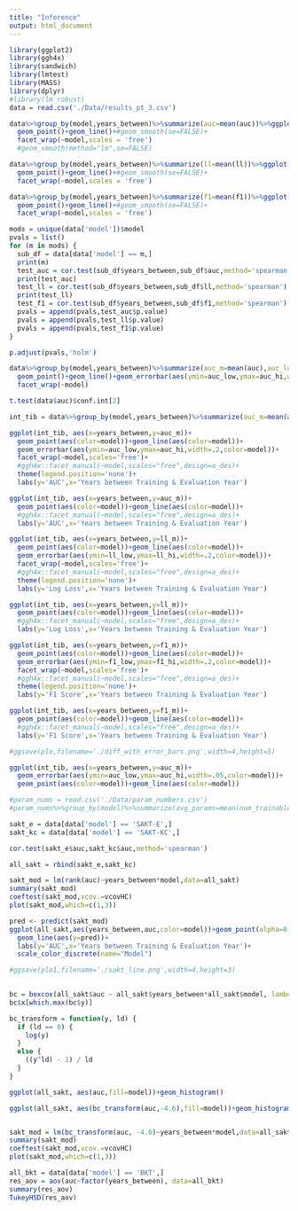```yaml
---
title: "Inference"
output: html_document
---
```


```r
library(ggplot2)
library(ggh4x)
library(sandwich)
library(lmtest)
library(MASS)
library(dplyr)
#library(lm_robust)
data = read.csv('./Data/results_pt_3.csv')
```

```r
data%>%group_by(model,years_between)%>%summarize(auc=mean(auc))%>%ggplot(aes(years_between,auc))+#,color=model))
  geom_point()+geom_line()+#geom_smooth(se=FALSE)+
  facet_wrap(~model,scales = 'free')
  #geom_smooth(method="lm",se=FALSE)

data%>%group_by(model,years_between)%>%summarize(ll=mean(ll))%>%ggplot(aes(years_between,ll))+#,color=model))
  geom_point()+geom_line()+#geom_smooth(se=FALSE)+
  facet_wrap(~model,scales = 'free')

data%>%group_by(model,years_between)%>%summarize(f1=mean(f1))%>%ggplot(aes(years_between,f1))+#,color=model))
  geom_point()+geom_line()+#geom_smooth(se=FALSE)+
  facet_wrap(~model,scales = 'free')
```

```r
mods = unique(data['model'])$model
pvals = list()
for (m in mods) {
  sub_df = data[data['model'] == m,]
  print(m)
  test_auc = cor.test(sub_df$years_between,sub_df$auc,method='spearman')
  print(test_auc)
  test_ll = cor.test(sub_df$years_between,sub_df$ll,method='spearman')
  print(test_ll)
  test_f1 = cor.test(sub_df$years_between,sub_df$f1,method='spearman')
  pvals = append(pvals,test_auc$p.value)
  pvals = append(pvals,test_ll$p.value)
  pvals = append(pvals,test_f1$p.value)
}
```

```r
p.adjust(pvals,'holm')
```

```r
data%>%group_by(model,years_between)%>%summarize(auc_m=mean(auc),auc_low=t.test(auc)$conf.int[1], auc_hi=t.test(auc)$conf.int[2])%>%ggplot(aes(years_between,auc_m))+#,color=model))
  geom_point()+geom_line()+geom_errorbar(aes(ymin=auc_low,ymax=auc_hi,width=.2))+#geom_smooth(se=FALSE)+
  facet_wrap(~model)

t.test(data$auc)$conf.int[2]

int_tib = data%>%group_by(model,years_between)%>%summarize(auc_m=mean(auc),auc_low=t.test(auc)$conf.int[1], auc_hi=t.test(auc)$conf.int[2],ll_m=mean(ll),ll_low=t.test(ll)$conf.int[1],ll_hi=t.test(ll)$conf.int[2],f1_m=mean(f1),f1_low=t.test(f1)$conf.int[1],f1_hi=t.test(f1)$conf.int[2])
```

```r
ggplot(int_tib, aes(x=years_between,y=auc_m))+
  geom_point(aes(color=model))+geom_line(aes(color=model))+
  geom_errorbar(aes(ymin=auc_low,ymax=auc_hi,width=.2,color=model))+
  facet_wrap(~model,scales='free')+
  #ggh4x::facet_manual(~model,scales="free",design=a_des)+
  theme(legend.position='none')+
  labs(y='AUC',x='Years between Training & Evaluation Year')

ggplot(int_tib, aes(x=years_between,y=auc_m))+
  geom_point(aes(color=model))+geom_line(aes(color=model))+
  #ggh4x::facet_manual(~model,scales="free",design=a_des)+
  labs(y='AUC',x='Years between Training & Evaluation Year')

ggplot(int_tib, aes(x=years_between,y=ll_m))+
  geom_point(aes(color=model))+geom_line(aes(color=model))+
  geom_errorbar(aes(ymin=ll_low,ymax=ll_hi,width=.2,color=model))+
  facet_wrap(~model,scales='free')+
  #ggh4x::facet_manual(~model,scales="free",design=a_des)+
  theme(legend.position='none')+
  labs(y='Log Loss',x='Years between Training & Evaluation Year')

ggplot(int_tib, aes(x=years_between,y=ll_m))+
  geom_point(aes(color=model))+geom_line(aes(color=model))+
  #ggh4x::facet_manual(~model,scales="free",design=a_des)+
  labs(y='Log Loss',x='Years between Training & Evaluation Year')

ggplot(int_tib, aes(x=years_between,y=f1_m))+
  geom_point(aes(color=model))+geom_line(aes(color=model))+
  geom_errorbar(aes(ymin=f1_low,ymax=f1_hi,width=.2,color=model))+
  facet_wrap(~model,scales='free')+
  #ggh4x::facet_manual(~model,scales="free",design=a_des)+
  theme(legend.position='none')+
  labs(y='F1 Score',x='Years between Training & Evaluation Year')

ggplot(int_tib, aes(x=years_between,y=f1_m))+
  geom_point(aes(color=model))+geom_line(aes(color=model))+
  #ggh4x::facet_manual(~model,scales="free",design=a_des)+
  labs(y='F1 Score',x='Years between Training & Evaluation Year')

#ggsave(plo,filename='./diff_with_error_bars.png',width=4,height=5)
```

```r
ggplot(int_tib, aes(x=years_between,y=auc_m))+
  geom_errorbar(aes(ymin=auc_low,ymax=auc_hi,width=.05,color=model))+
  geom_point(aes(color=model))+geom_line(aes(color=model))
```

```r
#param_nums = read.csv('./Data/param_numbers.csv')
#param_nums%>%group_by(model)%>%summarize(avg_params=mean(num_trainable_params))
```

```r
sakt_e = data[data['model'] == 'SAKT-E',]
sakt_kc = data[data['model'] == 'SAKT-KC',]

cor.test(sakt_e$auc,sakt_kc$auc,method='spearman')

all_sakt = rbind(sakt_e,sakt_kc)

sakt_mod = lm(rank(auc)~years_between*model,data=all_sakt)
summary(sakt_mod)
coeftest(sakt_mod,vcov.=vcovHC)
plot(sakt_mod,which=c(1,3))

pred <- predict(sakt_mod)
ggplot(all_sakt,aes(years_between,auc,color=model))+geom_point(alpha=0.2)+
  geom_line(aes(y=pred))+
  labs(y='AUC',x='Years between Training & Evaluation Year')+
  scale_color_discrete(name="Model")

#ggsave(plo1,filename='./sakt_line.png',width=4,height=3)
  
```

```r
bc = boxcox(all_sakt$auc ~ all_sakt$years_between*all_sakt$model, lambda = seq(-10,0,1/20))
bc$x[which.max(bc$y)]
```

```r
bc_transform = function(y, ld) {
  if (ld == 0) {
    log(y)
  }
  else {
    ((y^ld) - 1) / ld
  }
}

ggplot(all_sakt, aes(auc,fill=model))+geom_histogram()

ggplot(all_sakt, aes(bc_transform(auc,-4.6),fill=model))+geom_histogram()


sakt_mod = lm(bc_transform(auc, -4.6)~years_between*model,data=all_sakt)
summary(sakt_mod)
coeftest(sakt_mod,vcov.=vcovHC)
plot(sakt_mod,which=c(1,3))

```

```r
all_bkt = data[data['model'] == 'BKT',]
res_aov = aov(auc~factor(years_between), data=all_bkt)
summary(res_aov)
TukeyHSD(res_aov)
```

